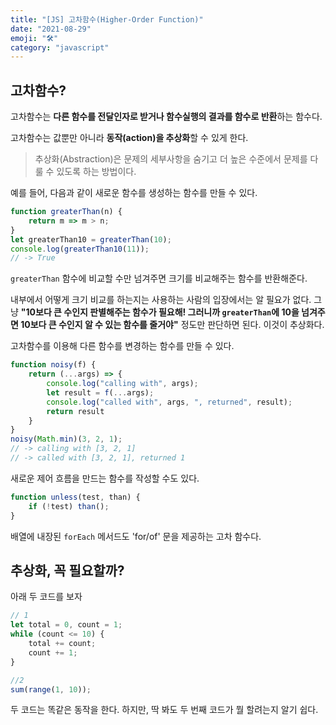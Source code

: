 ```yaml
---
title: "[JS] 고차함수(Higher-Order Function)"
date: "2021-08-29"
emoji: "🛠"
category: "javascript"
---
```

## 고차함수?
고차함수는 **다른 함수를 전달인자로 받거나 함수실행의 결과를 함수로 반환**하는 함수다.

고차함수는 값뿐만 아니라 **동작(action)을 추상화**할 수 있게 한다. 

> 추상화(Abstraction)은 문제의 세부사항을 숨기고 더 높은 수준에서 문제를 다룰 수 있도록 하는 방법이다.

예를 들어, 다음과 같이 새로운 함수를 생성하는 함수를 만들 수 있다.
```js
function greaterThan(n) {
    return m => m > n;
}
let greaterThan10 = greaterThan(10);
console.log(greaterThan10(11));
// -> True
```
`greaterThan` 함수에 비교할 수만 넘겨주면 크기를 비교해주는 함수를 반환해준다. 

내부에서 어떻게 크기 비교를 하는지는 사용하는 사람의 입장에서는 알 필요가 없다.
그냥 **"10보다 큰 수인지 판별해주는 함수가 필요해! 그러니까 `greaterThan`에 10을 넘겨주면 10보다 큰 수인지 알 수 있는 함수를 줄거야"** 정도만 판단하면 된다. 이것이 추상화다.

고차함수를 이용해 다른 함수를 변경하는 함수를 만들 수 있다.
```js
function noisy(f) {
    return (...args) => {
        console.log("calling with", args);
        let result = f(...args);
        console.log("called with", args, ", returned", result);
        return result
    }
}
noisy(Math.min)(3, 2, 1);
// -> calling with [3, 2, 1]
// -> called with [3, 2, 1], returned 1
```

새로운 제어 흐름을 만드는 함수를 작성할 수도 있다.
```js
function unless(test, than) {
    if (!test) than();
}
```

배열에 내장된 `forEach` 메서드도 'for/of' 문을 제공하는 고차 함수다.

## 추상화, 꼭 필요할까?
아래 두 코드를 보자
```js
// 1
let total = 0, count = 1;
while (count <= 10) {
    total += count;
    count += 1;
}

//2
sum(range(1, 10));
```
두 코드는 똑같은 동작을 한다. 하지만, 딱 봐도 두 번째 코드가 뭘 할려는지 알기 쉽다.